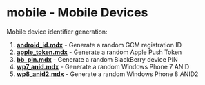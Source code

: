 # mobile - Mobile Devices

Mobile device identifier generation:

1. **[android_id.mdx](/en/docs/mobile/android_id)** - Generate a random GCM registration ID
2. **[apple_token.mdx](/en/docs/mobile/apple_token)** - Generate a random Apple Push Token
3. **[bb_pin.mdx](/en/docs/mobile/bb_pin)** - Generate a random BlackBerry device PIN
4. **[wp7_anid.mdx](/en/docs/mobile/wp7_anid)** - Generate a random Windows Phone 7 ANID
5. **[wp8_anid2.mdx](/en/docs/mobile/wp8_anid2)** - Generate a random Windows Phone 8 ANID2
